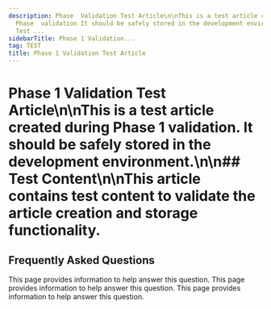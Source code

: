 ```yaml
---
description: Phase  Validation Test Article\n\nThis is a test article created during
  Phase  validation It should be safely stored in the development environment\n\n
  Test ...
sidebarTitle: Phase 1 Validation...
tag: TEST
title: Phase 1 Validation Test Article
---
```


# Phase 1 Validation Test Article\n\nThis is a test article created during Phase 1 validation. It should be safely stored in the development environment.\n\n## Test Content\n\nThis article contains test content to validate the article creation and storage functionality.

## Frequently Asked Questions

<AccordionGroup>
  <Accordion title="Phase 1 validation">
    This page provides information to help answer this question.
  </Accordion>
  <Accordion title="test article">
    This page provides information to help answer this question.
  </Accordion>
  <Accordion title="validation testing">
    This page provides information to help answer this question.
  </Accordion>
</AccordionGroup>